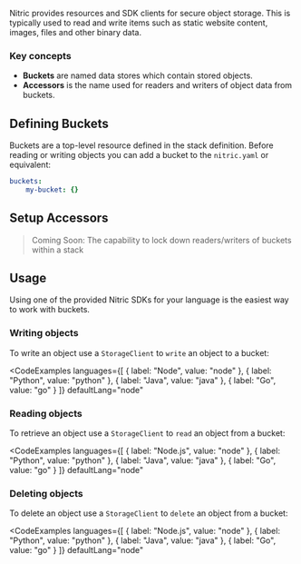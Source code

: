 Nitric provides resources and SDK clients for secure object storage.
This is typically used to read and write items such as static website content, images, files and other binary data.

### Key concepts

- **Buckets** are named data stores which contain stored objects.
- **Accessors** is the name used for readers and writers of object data from buckets.

## Defining Buckets

Buckets are a top-level resource defined in the stack definition. Before reading or writing objects you can add a bucket to the `nitric.yaml` or equivalent:

```yaml
buckets:
	my-bucket: {}
```

## Setup Accessors

> Coming Soon: The capability to lock down readers/writers of buckets within a stack

## Usage

Using one of the provided Nitric SDKs for your language is the easiest way to work with buckets.

### Writing objects

To write an object use a `StorageClient` to `write` an object to a bucket:

<CodeExamples 
	languages={[
	{
		label: "Node",
		value: "node"
	},
	{
		label: "Python",
		value: "python"
	},
	{
		label: "Java",
		value: "java"
	},
	{
		label: "Go",
		value: "go"
	}
	]}
	defaultLang="node"
>

<CodeSnippet snippet="nitrictech/node-sdk/examples/storage/write.ts" />

<CodeSnippet snippet="nitrictech/python-sdk/examples/storage/write.py" />

<CodeSnippet snippet="nitrictech/java-sdk/examples/src/main/java/examples/storage/Write.java" />

<CodeSnippet snippet="nitrictech/go-sdk/examples/storage/write.go" />

</CodeExamples>

### Reading objects

To retrieve an object use a `StorageClient` to `read` an object from a bucket:

<CodeExamples 
	languages={[
	{
		label: "Node.js",
		value: "node"
	},
	{
		label: "Python",
		value: "python"
	},
	{
		label: "Java",
		value: "java"
	},
	{
		label: "Go",
		value: "go"
	}
	]}
	defaultLang="node"
>

<CodeSnippet snippet="nitrictech/node-sdk/examples/storage/read.ts" />

<CodeSnippet snippet="nitrictech/python-sdk/examples/storage/read.py" />

<CodeSnippet snippet="nitrictech/java-sdk/examples/src/main/java/examples/storage/Read.java" />

<CodeSnippet snippet="nitrictech/go-sdk/examples/storage/read.go" />

</CodeExamples>

### Deleting objects

To delete an object use a `StorageClient` to `delete` an object from a bucket:

<CodeExamples 
	languages={[
	{
		label: "Node.js",
		value: "node"
	},
	{
		label: "Python",
		value: "python"
	},
	{
		label: "Java",
		value: "java"
	},
	{
		label: "Go",
		value: "go"
	}
	]}
	defaultLang="node"
>

<CodeSnippet snippet="nitrictech/node-sdk/examples/storage/delete.ts" />

<CodeSnippet snippet="nitrictech/python-sdk/examples/storage/delete.py" />

<CodeSnippet snippet="nitrictech/java-sdk/examples/src/main/java/examples/storage/Delete.java" />

<CodeSnippet snippet="nitrictech/go-sdk/examples/storage/delete.go" />

</CodeExamples>
